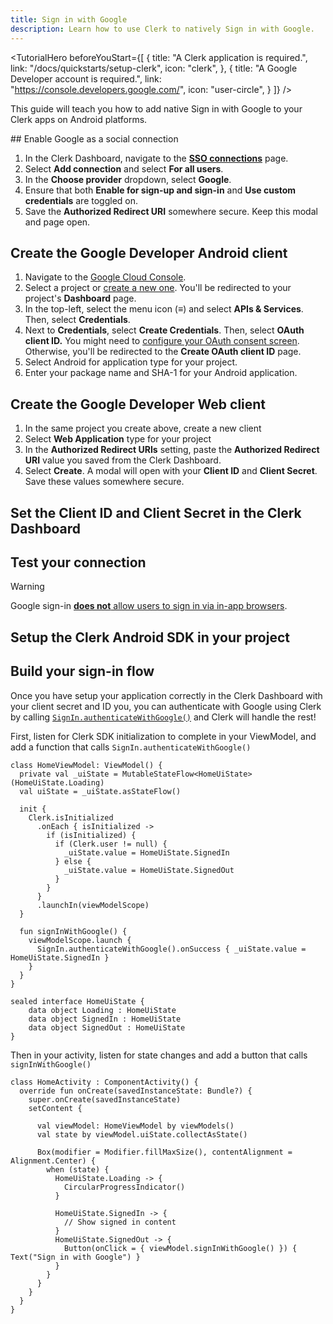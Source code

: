```yaml
---
title: Sign in with Google
description: Learn how to use Clerk to natively Sign in with Google.
---
```


<TutorialHero
  beforeYouStart={[
    {
      title: "A Clerk application is required.",
      link: "/docs/quickstarts/setup-clerk",
      icon: "clerk",
    },
    {
      title: "A Google Developer account is required.",
      link: "https://console.developers.google.com/",
      icon: "user-circle",
    }
  ]}
/>

This guide will teach you how to add native Sign in with Google to your Clerk apps on Android platforms.

<Steps>
  ## Enable Google as a social connection

  1. In the Clerk Dashboard, navigate to the [**SSO connections**](https://dashboard.clerk.com/last-active?path=user-authentication/sso-connections) page.
  1. Select **Add connection** and select **For all users**.
  1. In the **Choose provider** dropdown, select **Google**.
  1. Ensure that both **Enable for sign-up and sign-in** and **Use custom credentials** are toggled on.
  1. Save the **Authorized Redirect URI** somewhere secure. Keep this modal and page open.

  ## Create the Google Developer Android client

  1. Navigate to the [Google Cloud Console](https://console.cloud.google.com/).
  1. Select a project or [create a new one](https://console.cloud.google.com/projectcreate). You'll be redirected to your project's **Dashboard** page.
  1. In the top-left, select the menu icon (**≡**) and select **APIs & Services**. Then, select **Credentials**.
  1. Next to **Credentials**, select **Create Credentials**. Then, select **OAuth client ID.** You might need to [configure your OAuth consent screen](https://support.google.com/cloud/answer/6158849#userconsent). Otherwise, you'll be redirected to the **Create OAuth client ID** page.
  1. Select Android for application type for your project.
  1. Enter your package name and SHA-1 for your Android application.

  ## Create the Google Developer Web client

  1. In the same project you create above, create a new client
  1. Select **Web Application** type for your project
  1. In the **Authorized Redirect URIs** setting, paste the **Authorized Redirect URI** value you saved from the Clerk Dashboard.
  1. Select **Create**. A modal will open with your **Client ID** and **Client Secret**. Save these values somewhere secure.

  ## Set the Client ID and Client Secret in the Clerk Dashboard

  <Include src="_partials/authentication/social-connections/set-client-id-secret" />

  ## Test your connection

  <Include src="_partials/authentication/social-connections/test-your-connection" />

  > [!WARNING]
  > Google sign-in [**does not** allow users to sign in via in-app browsers](https://developers.googleblog.com/en/modernizing-oauth-interactions-in-native-apps-for-better-usability-and-security).

  ## Setup the Clerk Android SDK in your project

  <Include src="_partials/android/setup-android-sdk" />

  ## Build your sign-in flow

  Once you have setup your application correctly in the Clerk Dashboard with your client secret and ID you, you can authenticate with Google using Clerk by calling [`SignIn.authenticateWithGoogle()`](https://clerk-android.clerkstage.dev/source/com.clerk.signin/-sign-in/-companion/authenticate-with-google.html) and Clerk will handle the rest!

  First, listen for Clerk SDK initialization to complete in your ViewModel, and add a function that calls `SignIn.authenticateWithGoogle()`

  ```kotlin{{filename: 'HomeViewModel.kt', mark:[[19,24]]}}
  class HomeViewModel: ViewModel() {
    private val _uiState = MutableStateFlow<HomeUiState>(HomeUiState.Loading)
    val uiState = _uiState.asStateFlow()

    init {
      Clerk.isInitialized
        .onEach { isInitialized ->
          if (isInitialized) {
            if (Clerk.user != null) {
              _uiState.value = HomeUiState.SignedIn
            } else {
              _uiState.value = HomeUiState.SignedOut
            }
          }
        }
        .launchIn(viewModelScope)
    }

    fun signInWithGoogle() {
      viewModelScope.launch {
        SignIn.authenticateWithGoogle().onSuccess { _uiState.value = HomeUiState.SignedIn }
      }
    }
  }

  sealed interface HomeUiState {
      data object Loading : HomeUiState
      data object SignedIn : HomeUiState
      data object SignedOut : HomeUiState
  }
  ```

  Then in your activity, listen for state changes and add a button that calls `signInWithGoogle()`

  ```kotlin{{filename: 'HomeActivity.kt', mark:[19]}}
  class HomeActivity : ComponentActivity() {
    override fun onCreate(savedInstanceState: Bundle?) {
      super.onCreate(savedInstanceState)
      setContent {

        val viewModel: HomeViewModel by viewModels()
        val state by viewModel.uiState.collectAsState()

        Box(modifier = Modifier.fillMaxSize(), contentAlignment = Alignment.Center) {
          when (state) {
            HomeUiState.Loading -> {
              CircularProgressIndicator()
            }

            HomeUiState.SignedIn -> {
              // Show signed in content
            }
            HomeUiState.SignedOut -> {
              Button(onClick = { viewModel.signInWithGoogle() }) { Text("Sign in with Google") }
            }
          }
        }
      }
    }
  }
  ```
</Steps>
